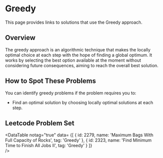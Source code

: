 

# Greedy

This page provides links to solutions that use the Greedy approach.

## Overview

The greedy approach is an algorithmic technique that makes the locally optimal choice at each step with the hope of finding a global optimum. It works by selecting the best option available at the moment without considering future consequences, aiming to reach the overall best solution.

## How to Spot These Problems

You can identify greedy problems if the problem requires you to:

- Find an optimal solution by choosing locally optimal solutions at each step.

## Leetcode Problem Set

<DataTable notag="true" data=
{[
	{ id: 2279, name: 'Maximum Bags With Full Capacity of Rocks', tag: 'Greedy' },
	{ id: 2323, name: 'Find Minimum Time to Finish All Jobs II', tag: 'Greedy' }
]}  
/>